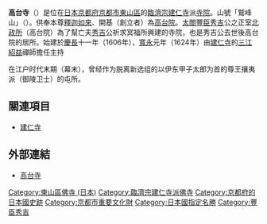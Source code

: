 {{日本寺院
| name = 高台寺
| img = File:Kodaiji.jpg
| img_capt = 開山堂（重要文化財）
| image_width = 260
| nihongo = 高台寺
| hiragana = こうだいじ
| romaji = Kōdai-ji
| location = [[京都府|京都府]][[京都市|京都市]][[東山區_(日本)|東山區]]<br>高台寺下河原町526
| sangou = 鷲峰山
| section = [[臨濟宗|臨濟宗]]建仁寺派
| god = [[釋迦如來|釋迦如來]]
| found_year = [[慶長|慶長]]十一年（1606年）
| founder = [[高台院|高台院]]（開基）
| official_name = 鷲峰山 高台壽聖禪寺
| alias = 
| struct = 
| title = 
| cultural_collection = 靈屋、開山堂、絹本着色豐臣秀吉像、豐臣秀吉消息 他（重要文化財）
}}
'''高台寺'''（{{lang-ja|高台寺 }}）是位在[[日本|日本]][[京都府|京都府]][[京都市|京都市]][[東山區_(日本)|東山區]]的[[臨濟宗|臨濟宗]][[建仁寺|建仁寺]]派[[寺院|寺院]]。山號「鷲峰山」（{{lang|ja|じゅぶさん}}）。供奉本尊[[釋迦如來|釋迦如來]]、開基（創立者）為[[高台院|高台院]]。[[太閤|太閤]][[豐臣秀吉|豐臣秀吉]]公之正室[[北政所|北政所]]（高台院）為了幫亡夫[[秀吉|秀吉]]公祈求冥福所興建的寺院，也是秀吉公去世後高台院的居所。始建於[[慶長|慶長]]十一年（1606年），[[寬永|寬永]]元年（1624年）由[[建仁寺|建仁寺]]的[[三江紹益|三江紹益]]禪師擔任主持

在江户时代末期（幕末），曾经作为脱离新选组的以伊东甲子太郎为首的尊王攘夷派（御陵卫士）的屯所。

== 關連項目 ==
*[[建仁寺|建仁寺]]

== 外部連結 ==
{{Commonscat|Kodaiji}}
* [http://www.kodaiji.com/ 高台寺] {{Wayback|url=http://www.kodaiji.com/ |date=20210429070103 }}

{{japan-stub}}
{{DEFAULTSORT:Kodaiji}}
[[Category:東山區佛寺_(日本)|Category:東山區佛寺 (日本)]]
[[Category:臨濟宗建仁寺派佛寺|Category:臨濟宗建仁寺派佛寺]]
[[Category:京都府的日本國史跡|Category:京都府的日本國史跡]]
[[Category:京都市重要文化財|Category:京都市重要文化財]]
[[Category:日本國指定名勝|Category:日本國指定名勝]]
[[Category:豐臣秀吉|Category:豐臣秀吉]]